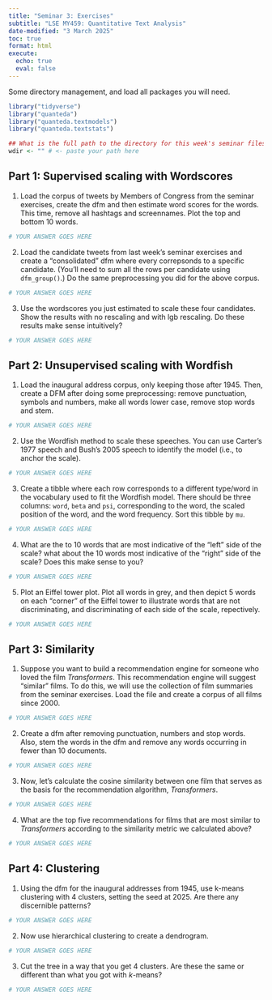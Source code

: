 ```yaml
---
title: "Seminar 3: Exercises"
subtitle: "LSE MY459: Quantitative Text Analysis"
date-modified: "3 March 2025" 
toc: true
format: html
execute:
  echo: true
  eval: false
---
```


Some directory management, and load all packages you will need.

```r
library("tidyverse")
library("quanteda")
library("quanteda.textmodels")
library("quanteda.textstats")

## What is the full path to the directory for this week's seminar files?
wdir <- "" # <- paste your path here
```

## Part 1: Supervised scaling with Wordscores

1. Load the corpus of tweets by Members of Congress from the seminar exercises, create the dfm and then estimate word scores for the words. This time, remove all hashtags and screennames. Plot the top and bottom 10 words. 

```r
# YOUR ANSWER GOES HERE
```

2. Load the candidate tweets from last week's seminar exercises and create a "consolidated" dfm where every correpsonds to a specific candidate. (You'll need to sum all the rows per candidate using `dfm_group()`.) Do the same preprocessing you did for the above corpus.

```r
# YOUR ANSWER GOES HERE
```

3. Use the wordscores you just estimated to scale these four candidates. Show the results with no rescaling and with lgb rescaling. Do these results make sense intuitively?

```r
# YOUR ANSWER GOES HERE
```

## Part 2: Unsupervised scaling with Wordfish

1. Load the inaugural address corpus, only keeping those after 1945. Then, create a DFM after doing some preprocessing: remove punctuation, symbols and numbers, make all words lower case, remove stop words and stem.

```r
# YOUR ANSWER GOES HERE
```

2. Use the Wordfish method to scale these speeches. You can use Carter's 1977 speech and Bush's 2005 speech to identify the model (i.e., to anchor the scale).

```r
# YOUR ANSWER GOES HERE
```

3. Create a tibble where each row corresponds to a different type/word in the vocabulary used to fit the Wordfish model. There should be three columns: `word`, `beta` and `psi`, corresponding to the word, the scaled position of the word, and the word frequency. Sort this tibble by `mu`. 

```r
# YOUR ANSWER GOES HERE
```

4. What are the to 10 words that are most indicative of the "left" side of the scale? what about the 10 words most indicative of the "right" side of the scale? Does this make sense to you?

```r
# YOUR ANSWER GOES HERE
```

5. Plot an Eiffel tower plot. Plot all words in grey, and then depict 5 words on each "corner" of the Eiffel tower to illustrate words that are not discriminating, and discriminating of each side of the scale, repectively.

```r
# YOUR ANSWER GOES HERE
```

## Part 3: Similarity

1. Suppose you want to build a recommendation engine for someone who loved the film _Transformers_. This recommendation engine will suggest "similar" films. To do this, we will use the collection of film summaries from the seminar exercises. Load the file and create a corpus of all films since 2000.

```r
# YOUR ANSWER GOES HERE
```

2. Create a dfm after removing punctuation, numbers and stop words. Also, stem the words in the dfm and remove any words occurring in fewer than 10 documents.

```r
# YOUR ANSWER GOES HERE
```

3. Now, let's calculate the cosine similarity between one film that serves as the basis for the recommendation algorithm, _Transformers_.

```r
# YOUR ANSWER GOES HERE
```

4. What are the top five recommendations for films that are most similar to _Transformers_ according to the similarity metric we calculated above?

```r
# YOUR ANSWER GOES HERE
```

## Part 4: Clustering

1. Using the dfm for the inaugural addresses from 1945, use k-means clustering with 4 clusters, setting the seed at 2025. Are there any discernible patterns?

```r
# YOUR ANSWER GOES HERE
```

2. Now use hierarchical clustering to create a dendrogram. 

```r
# YOUR ANSWER GOES HERE
```

3. Cut the tree in a way that you get 4 clusters. Are these the same or different than what you got with $k$-means?

```r
# YOUR ANSWER GOES HERE
```